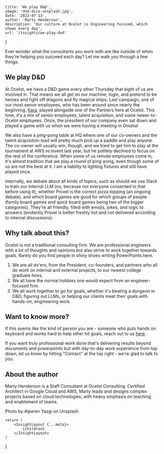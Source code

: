 
    title: 'We play D&D',
    image: 'dnd-dice-unsplash.jpg',
    date: '2023-07-13',
    author: 'Marty Henderson',
    description: 'Our culture at Ocelot is Engineering focused, which shows every day',
    url: '/insights/we-play-dnd'
}

Ever wonder what the consultants you work with are like outside of when they're helping you succeed each day? 
Let me walk you through a few things.

## We play D&D

At Ocelot, we have a D&D game every other Thursday that eight of us are involved in.
That means we all get on our machine, login, and pretend to be heroes and fight off dragons and fly magical ships. 
Last campaign, one of our most senior employees, who has been around since nearly the beginning, [Kara](https://www.youtube.com/watch?v=kaVZtFxNx6Q), played alongside one of the Partners here at Ocelot. 
This time, it's a mix of senior employees, talent acquisition, and some newer-to-Ocelot employees. 
Once, the president of our company even sat down and played a game with us when we were having a meeting in Omaha!  

We also have a ping-pong table at HQ where one of our co-owners and the talent acquisition lead will pretty much pick up a paddle and play anyone. 
The co-owner will usually win, though, and we tried to get him to play at the tournament at AWS re:invent last year, but he politely declined to focus on the rest of the conference. 
When some of us remote employees come in, it's almost tradition that we play a round of ping-pong, even though some of us are not the best at it. 
I am a liability to lighting fixtures and still have played once.  

Internally, we debate about all kinds of topics, such as should we use Slack to train our internal LLM (no, because not everyone consented to that before using it), whether Provel is the correct pizza topping (an ongoing debate), and which board games are good for which groups of people (family board games and quick board games being two of the bigger categories). 
They're all friendly, filled with emojis, jokes, and logic to answers (evidently Provel is better freshly hot and not delivered according to internal discussions).  

## Why talk about this?

Ocelot is not a traditional consulting firm. 
We are professional engineers with a lot of thoughts and opinions but also strive to work together towards goals. 
Rarely do you find people in shiny shoes writing PowerPoints here.  

1. We are all do'ers, from the President, co-founders, and partners who all do work on internal and external projects, to our newest college graduate hires. 
1. We all have the normal hobbies one would expect from an engineer-focused firm. 
1. We all work together to go for goals, whether it's beating a dungeon in D&D, figuring out LLMs, or helping our clients meet their goals with hands-on, engineering work.

## Want to know more?

If this seems like the kind of person you are - someone who puts hands on keyboard and works hard to help other hit goals, reach out to us [here](https://www.ocelotconsulting.com/careers).

If you want truly professional work done that's delivering results beyond documents and powerpoints but with day-to-day work experience from top down, let us know by hitting "Contact" at the top right - we're glad to talk to you.

## About the author

Marty Henderson is a Staff Consultant at Ocelot Consulting. 
Certified Architect in Google Cloud and AWS, Marty leads and designs complex projects based on cloud technologies, with heavy emphasis on teaching and enablement of teams.

Photo by Alperen Yazgı on Unsplash

    return (
        <InsightLayout {...meta}>
            {children}
        </InsightLayout>
    )
}
  
